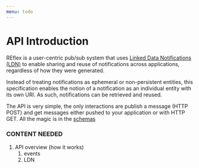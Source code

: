 ```yaml
---
menu: todo
---
```


# API Introduction

REflex is a user-centric pub/sub system that uses [Linked Data Notifications (LDN)](https://www.w3.org/TR/ldn/) 
to enable sharing and reuse of notifications across applications, regardless of how they were generated. 

Instead of treating notifications as ephemeral or non-persistent entities, this specification enables the notion of a 
notification as an individual entity with its own URI. As such, notifications can be retrieved and reused. 

The API is very simple, the only interactions are publish a message (HTTP POST) and get messages either pushed to your 
application or with HTTP GET.  All the magic is in the [schemas](/schemas)

### CONTENT NEEDED

1. API overview (how it works)
    1. events
    2. LDN
